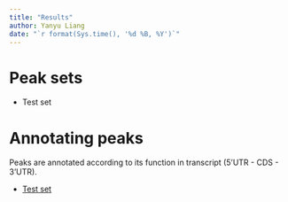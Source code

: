 ```yaml
---
title: "Results"
author: Yanyu Liang
date: "`r format(Sys.time(), '%d %B, %Y')`"
---
```


# Peak sets

  * Test set

# Annotating peaks

Peaks are annotated according to its function in transcript (5'UTR - CDS - 3'UTR).

  * [Test set](transcript_annotation.test.html)
